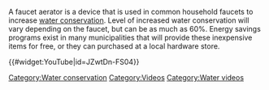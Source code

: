 A faucet aerator is a device that is used in common household faucets to increase [[water conservation]]. Level of increased water conservation will vary depending on the faucet, but can be as much as 60%. Energy savings programs exist in many municipalities that will provide these inexpensive items for free, or they can purchased at a local hardware store. 

{{#widget:YouTube|id=JZwtDn-FS04}}

{{stub}}

[[Category:Water conservation]]
[[Category:Videos]]
[[Category:Water videos]]